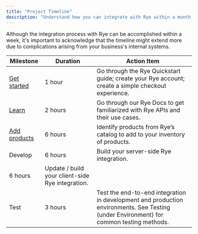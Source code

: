 ```yaml
---
title: "Project Timeline"
description: "Understand how you can integrate with Rye within a month."
---
```


Although the integration process with Rye can be accomplished within a week, it's important to acknowledge that the timeline might extend more due to complications arising from your business's internal systems.

  
| Milestone                                              | Duration                                         | Action Item                                                                                                                             |
| ------------------------------------------------------ | ------------------------------------------------ | --------------------------------------------------------------------------------------------------------------------------------------- |
| [Get started](/onboarding)                        | 1 hour                                           | Go through the Rye Quickstart guide; create your Rye account; create a simple checkout experience.                                      |
| [Learn](/products-api-overview)                   | 2 hours                                          | Go through our Rye Docs to get familiarized with Rye APIs and their use cases.                                                          |
| [Add products](/identifying-products-and-vendors) | 6 hours                                          | Identify products from Rye’s catalog to add to your inventory of products.                                                              |
| Develop                                                | 6 hours                                          | Build your server-side Rye integration.                                                                                                 |
| 6 hours                                                | Update / build your client-side Rye integration. |                                                                                                                                         |
| Test                                                   | 3 hours                                          | Test the end-to-end integration in development and production environments. See Testing (under Environment) for common testing methods. |
